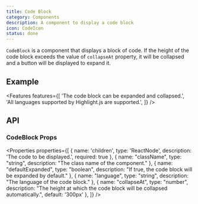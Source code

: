 ```yaml
---
title: Code Block
category: Components
description: A component to display a code block
icon: CodeIcon
status: done
---
```


`CodeBlock` is a component that displays a block of code.
If the height of the code block exceeds the value of `collapseAt` property, it will be collapsed and a button will be displayed to expand it.

## Example

<Example name="CodeBlock" />

<Features features={[
  'The code block can be expanded and collapsed.',
  'All languages supported by Highlight.js are supported.',
]} />

## API

### CodeBlock Props

<Properties properties={[
  { name: 'children', type: 'ReactNode', description: 'The code to be displayed.', required: true },
  { name: "className", type: "string", description: "The class name of the component." },
  { name: "defaultExpanded", type: "boolean", description: "If true, the code block will be expanded by default." },
  { name: "language", type: "string", description: "The language of the code block." },
  { name: "collapseAt", type: "number", description: "The height at which the code block will be collapsed automatically.", default: '300px' },
]} />